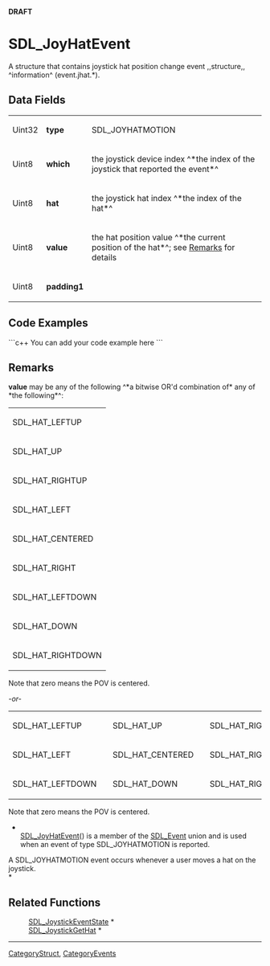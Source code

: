 <!-- pragma section-numbers off -->
<!-- pragma disable-camelcase -->
'''DRAFT'''

= SDL_JoyHatEvent =
A structure that contains joystick hat position change event ,,structure,, ^information^ (event.jhat.*).


== Data Fields ==
{|
|Uint32
|'''type'''
|SDL_JOYHATMOTION
|-
|Uint8
|'''which'''
|the joystick device index ^*the index of the joystick that reported the event*^
|-
|Uint8
|'''hat'''
|the joystick hat index ^*the index of the hat*^
|-
|Uint8
|'''value'''
|the hat position value ^*the current position of the hat*^; see [[#Remarks|Remarks]] for details
|-
|Uint8
|'''padding1'''
|
|}

== Code Examples ==
```c++
You can add your code example here
```

== Remarks ==
'''value''' may be any of the following ^*a bitwise OR'd combination of* any of *the following*^:
{|
|SDL_HAT_LEFTUP
|-
|SDL_HAT_UP
|-
|SDL_HAT_RIGHTUP
|-
|SDL_HAT_LEFT
|-
|SDL_HAT_CENTERED
|-
|SDL_HAT_RIGHT
|-
|SDL_HAT_LEFTDOWN
|-
|SDL_HAT_DOWN
|-
|SDL_HAT_RIGHTDOWN
|}
Note that zero means the POV is centered. 

''-or-''

{|
|SDL_HAT_LEFTUP
|
|SDL_HAT_UP
|
|SDL_HAT_RIGHTUP
|-
|SDL_HAT_LEFT
|
|SDL_HAT_CENTERED
|
|SDL_HAT_RIGHT
|-
|SDL_HAT_LEFTDOWN
|
|SDL_HAT_DOWN
|
|SDL_HAT_RIGHTDOWN
|}
Note that zero means the POV is centered. 

*<br/>[[SDL_JoyHatEvent]]() is a member of the [[SDL_Event]] union and is used when an event of type SDL_JOYHATMOTION is reported.

A SDL_JOYHATMOTION event occurs whenever a user moves a hat on the joystick.<br/>*

== Related Functions ==
:[[SDL_JoystickEventState]] *
:[[SDL_JoystickGetHat]] *

----
[[CategoryStruct]], [[CategoryEvents]]
